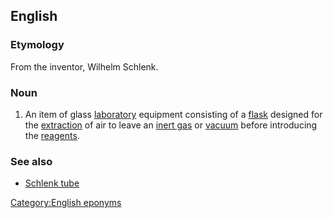 ==English==
{{wikipedia}}

===Etymology===
From the inventor, Wilhelm Schlenk.

===Noun===
{{en-noun}}

# {{label|en|chemistry}} An item of glass [[laboratory]] equipment consisting of a [[flask]] designed for the [[extraction]] of air to leave an [[inert gas]] or [[vacuum]] before introducing the [[reagents]].

===See also===
* [[Schlenk tube]]

[[Category:English eponyms]]